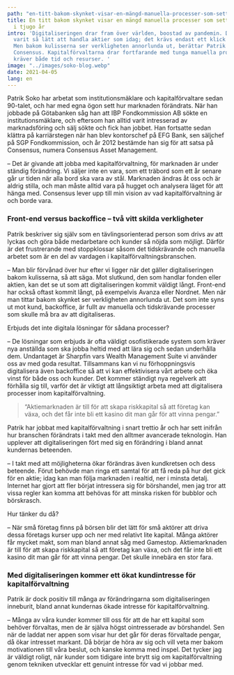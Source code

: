 ```yaml
---
path: "en-titt-bakom-skynket-visar-en-mängd-manuella-processer-som-sett-likadana-ut-i-tjugo-år"
title: En titt bakom skynket visar en mängd manuella processer som sett likadana ut
  i tjugo år
intro: 'Digitaliseringen drar fram över världen, boostad av pandemin. Det har aldrig
  varit så lätt att handla aktier som idag; det krävs endast ett klick så är det klart.
  Men bakom kulisserna ser verkligheten annorlunda ut, berättar Patrik Soko, vd på
  Consensus. Kapitalförvaltarna drar fortfarande med tunga manuella processer som
  kräver både tid och resurser. '
image: "../images/soko-blog.webp"
date: 2021-04-05
lang: en
---
```

Patrik Soko har arbetat som institutionsmäklare och kapitalförvaltare sedan 90-talet, och har med egna ögon sett hur marknaden förändrats. När han jobbade på Götabanken såg han att IBP Fondkommission AB sökte en institutionsmäklare, och eftersom han alltid varit intresserad av marknadsföring och sälj sökte och fick han jobbet. Han fortsatte sedan klättra på karriärstegen när han blev kontorschef på EFG Bank, sen säljchef på SGP Fondkommission, och år 2012 bestämde han sig för att satsa på Consensus, numera Consensus Asset Management.


– Det är givande att jobba med kapitalförvaltning, för marknaden är under ständig förändring. Vi säljer inte en vara, som ett träbord som ett år senare går ur tiden när alla bord ska vara av stål. Marknaden ändras åt oss och är aldrig stilla, och man måste alltid vara på hugget och analysera läget för att hänga med. Consensus lever upp till min vision av vad kapitalförvaltning är och borde vara.


### Front-end versus backoffice – två vitt skilda verkligheter


Patrik beskriver sig själv som en tävlingsorienterad person som drivs av att lyckas och göra både medarbetare och kunder så nöjda som möjligt. Därför är det frustrerande med stoppklossar såsom det tidskrävande och manuella arbetet som är en del av vardagen i kapitalförvaltningsbranschen.


– Man blir förvånad över hur efter vi ligger när det gäller digitaliseringen bakom kulisserna, så att säga. Mot slutkund, den som handlar fonden eller aktien, kan det se ut som att digitaliseringen kommit väldigt långt. Front-end har också oftast kommit långt, på exempelvis Avanza eller Nordnet. Men när man tittar bakom skynket ser verkligheten annorlunda ut. Det som inte syns ut mot kund, backoffice, är fullt av manuella och tidskrävande processer som skulle må bra av att digitaliseras.


Erbjuds det inte digitala lösningar för sådana processer?


– De lösningar som erbjuds är ofta väldigt osofistikerade system som kräver nya anställda som ska jobba heltid med att lära sig och sedan underhålla dem. Undantaget är Sharpfin vars Wealth Management Suite vi använder oss av med goda resultat. Tillsammans kan vi nu förhoppningsvis digitalisera även backoffice så att vi kan effektivisera vårt arbete och öka vinst för både oss och kunder. Det kommer ständigt nya regelverk att förhålla sig till, varför det är viktigt att långsiktigt arbeta med att digitalisera processer inom kapitalförvaltning.



> “Aktiemarknaden är till för att skapa riskkapital så att företag kan växa, och det får inte bli ett kasino dit man går för att vinna pengar.”

Patrik har jobbat med kapitalförvaltning i snart trettio år och har sett inifrån hur branschen förändrats i takt med den alltmer avancerade teknologin. Han upplever att digitaliseringen fört med sig en förändring i bland annat kundernas beteenden.


– I takt med att möjligheterna ökar förändras även kundkretsen och dess beteende. Förut behövde man ringa ett samtal för att få reda på hur det gick för en aktie; idag kan man följa marknaden i realtid, ner i minsta detalj. Internet har gjort att fler börjat intressera sig för börshandel, men jag tror att vissa regler kan komma att behövas för att minska risken för bubblor och börskrasch.


Hur tänker du då?


– När små företag finns på börsen blir det lätt för små aktörer att driva dessa företags kurser upp och ner med relativt lite kapital. Många aktörer får mycket makt, som man bland annat såg med Gamestop. Aktiemarknaden är till för att skapa riskkapital så att företag kan växa, och det får inte bli ett kasino dit man går för att vinna pengar. Det skulle innebära en stor fara.


### Med digitaliseringen kommer ett ökat kundintresse för kapitalförvaltning


Patrik är dock positiv till många av förändringarna som digitaliseringen inneburit, bland annat kundernas ökade intresse för kapitalförvaltning.


– Många av våra kunder kommer till oss för att de har ett kapital som behöver förvaltas, men de är själva högst ointresserade av börshandel. Sen när de laddat ner appen som visar hur det går för deras förvaltade pengar, då ökar intresset markant. Då börjar de höra av sig och vill veta mer bakom motivationen till våra beslut, och kanske komma med inspel. Det tycker jag är väldigt roligt, när kunder som tidigare inte brytt sig om kapitalförvaltning genom tekniken utvecklar ett genuint intresse för vad vi jobbar med.